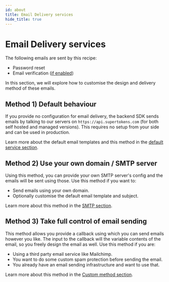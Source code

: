 ```yaml
---
id: about
title: Email Delivery services
hide_title: true
---
```


# Email Delivery services

The following emails are sent by this recipe:
- Password reset
- Email verification ([if enabled](../common-customizations/email-verification/about))

In this section, we will explore how to customise the design and delivery method of these emails.

## Method 1) Default behaviour
If you provide no configuration for email delivery, the backend SDK sends emails by talking to our servers on `https://api.supertokens.com` (for both self hosted and managed versions). This requires no setup from your side and can be used in production.

Learn more about the default email templates and this method in the [default service section](./default/templates).

## Method 2) Use your own domain / SMTP server
Using this method, you can provide your own SMTP server's config and the emails will be sent using those. Use this method if you want to:
- Send emails using your own domain.
- Optionally customise the default email template and subject.

Learn more about this method in the [SMTP section](./smtp/configure-smtp).

## Method 3) Take full control of email sending
This method allows you provide a callback using which you can send emails however you like. The input to the callback will the variable contents of the email, so you freely design the email as well. Use this method if you are:
- Using a third party email service like Mailchimp.
- You want to do some custom spam protection before sending the email.
- You already have an email sending infrastructure and want to use that.

Learn more about this method in the [Custom method section](./custom-method).
